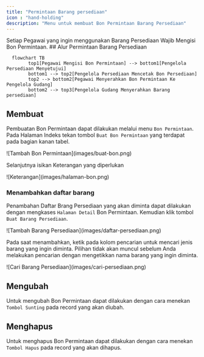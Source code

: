 ```yaml
---
title: "Permintaan Barang persediaan"
icon : "hand-holding"
description: "Menu untuk membuat Bon Permintaan Barang Persediaan"
---
```

<Warning>
    Setiap Pegawai yang ingin menggunakan Barang Persediaan Wajib Mengisi Bon Permintaan.
</Warning>
## Alur Permintaan Barang Persediaan

```mermaid
  flowchart TB
        top1[Pegawai Mengisi Bon Permintaan] --> bottom1[Pengelola Persediaan Menyetujui]
        bottom1 --> top2[Pengelola Persediaan Mencetak Bon Persediaan]
        top2 --> bottom2[Pegawai Menyerahkan Bon Permintaan Ke Pengelola Gudang]
        bottom2 --> top3[Pengelola Gudang Menyerahkan Barang persediaan]
```

## Membuat

Pembuatan Bon Permintaan dapat dilakukan melalui menu `Bon Permintaan`. Pada Halaman Indeks tekan tombol `Buat Bon Permintaan` yang terdapat pada bagian kanan tabel.

<Frame caption="Tampilan Menambahkan Bon Permintaan">
    ![Tambah Bon Permintaan](images/buat-bon.png)
</Frame>

Selanjutnya isikan Keterangan yang diperlukan

<Frame caption="Tampilan Mengisi Keterangan Bon Permintaan">
    ![Keterangan](images/halaman-bon.png)
</Frame>

### Menambahkan daftar barang

Penambahan Daftar Brang Persediaan yang akan diminta dapat dilakukan dengan mengkases `Halaman Detail` Bon Permintaan. Kemudian klik tombol `Buat Barang Persediaan`.
<Frame caption="Tampilan Menambahkan Daftar Barang Persediaan">
    ![Tambah Barang Persediaan](images/daftar-persediaan.png)
</Frame>

Pada saat menambahkan, ketik pada kolom pencarian untuk mencari jenis barang yang ingin diminta. 
<Warning>
    Pilihan tidak akan muncul sebelum Anda melakukan pencarian dengan mengetikkan nama barang yang ingin diminta.
</Warning>

<Frame caption="Tampilan Mencari Jenis Barang Persediaan">
    ![Cari Barang Persediaan](images/cari-persediaan.png)
</Frame>

## Mengubah

Untuk mengubah Bon Permintaan dapat dilakukan dengan cara menekan `Tombol Sunting` pada record yang akan diubah.

## Menghapus

Untuk menghapus Bon Permintaan dapat dilakukan dengan cara menekan `Tombol Hapus` pada record yang akan dihapus.